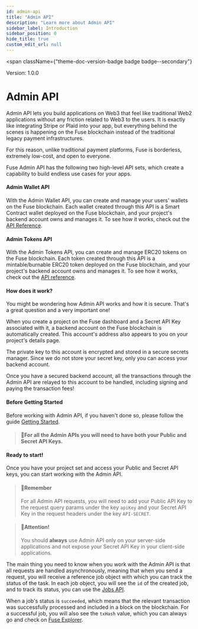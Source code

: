 ```yaml
---
id: admin-api
title: "Admin API"
description: "Learn more about Admin API"
sidebar_label: Introduction
sidebar_position: 0
hide_title: true
custom_edit_url: null
---
```



<span
  className={"theme-doc-version-badge badge badge--secondary"}
>
  Version: 1.0.0
</span>

<h1
  className={"openapi__heading"}
>
  Admin API
</h1>

Admin API lets you build applications on Web3 that feel like traditional Web2 applications without any friction related to Web3 to the users. It is exactly like integrating Stripe or Plaid into your app, but everything behind the scenes is happening on the Fuse blockchain instead of the traditional legacy payment infrastructures.&#x20;

For this reason, unlike traditional payment platforms, Fuse is borderless, extremely low-cost, and open to everyone.

Fuse Admin API has the following two high-level API sets, which create a capability to build endless use cases for your apps.

#### Admin Wallet API

With the Admin Wallet API, you can create and manage your users' wallets on the Fuse blockchain. Each wallet created through this API is a Smart Contract wallet deployed on the Fuse blockchain, and your project's backend account owns and manages it. To see how it works, check out the [API Reference](./wallets.tag.mdx).

#### Admin Tokens API

With the Admin Tokens API, you can create and manage ERC20 tokens on the Fuse blockchain. Each token created through this API is a mintable/burnable ERC20 token deployed on the Fuse blockchain, and your project's backend account owns and manages it. To see how it works, check out the [API reference](./tokens.tag.mdx).

#### How does it work?

You might be wondering how Admin API works and how it is secure. That's a great question and a very important one!

When you create a project on the Fuse dashboard and a Secret API Key associated with it, a backend account on the Fuse blockchain is automatically created. This account's address also appears to you on your project's details page.&#x20;

The private key to this account is encrypted and stored in a secure secrets manager. Since we do not store your secret key, only you can access your backend account.

Once you have a secured backend account, all the transactions through the Admin API are relayed to this account to be handled, including signing and paying the transaction fees!

#### Before Getting Started

Before working with Admin API, if you haven't done so, please follow the guide [Getting Started](developers/fuse-box/getting-started.mdx).

> #### 📘For all the Admin APIs you will need to have both your Public and Secret API Keys.

#### Ready to start!

Once you have your project set and access your Public and Secret API keys, you can start working with the Admin API.

> #### 📘Remember
>
> For all Admin API requests, you will need to add your Public API Key to the request query params under the key `apiKey` and your Secret API Key in the request headers under the key `API-SECRET`.

> #### 🚧Attention!
>
> You should **always** use Admin API only on your server-side applications and not expose your Secret API Key in your client-side applications.

The main thing you need to know when you work with the Admin API is that all requests are handled asynchronously, meaning that when you send a request, you will receive a reference job object with which you can track the status of the task. In each job object, you will see the `id` of the created job, and to track its status, you can use the [Jobs API](./jobs-api.tag.mdx).

When a job's status is `succeeded`, which means that the relevant transaction was successfully processed and included in a block on the blockchain. For a successful job, you will also see the `txHash` value, which you can always go and check on [Fuse Explorer](https://explorer.fuse.io/).


      